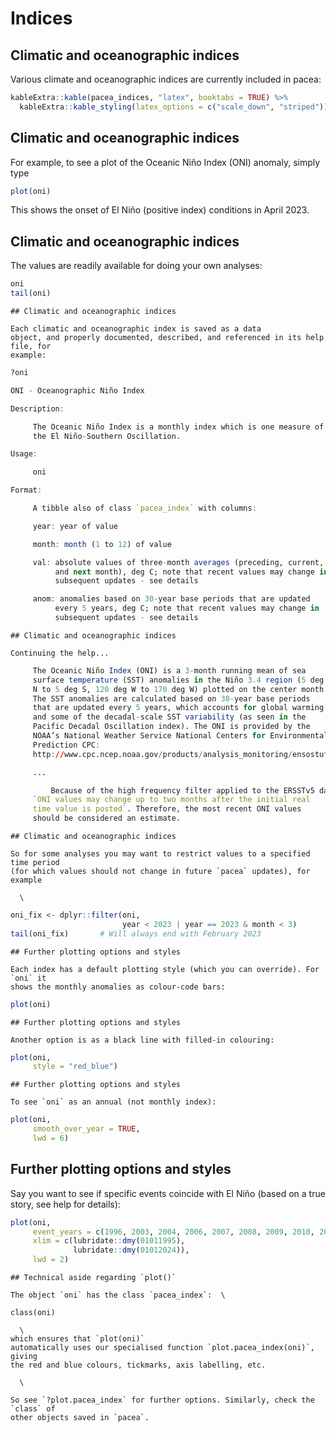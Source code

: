 # Indices

## Climatic and oceanographic indices

Various climate and oceanographic indices are currently included in pacea:

```r

kableExtra::kable(pacea_indices, "latex", booktabs = TRUE) %>%
  kableExtra::kable_styling(latex_options = c("scale_down", "striped"))
```

## Climatic and oceanographic indices

For example, to see a plot of the Oceanic Niño Index (ONI) anomaly, simply type

```r
plot(oni)
```

This shows the onset of El Niño (positive index) conditions in April 2023.

## Climatic and oceanographic indices

The values are readily available for doing your own analyses:
```r
oni
tail(oni)
```

```asis
## Climatic and oceanographic indices

Each climatic and oceanographic index is saved as a data
object, and properly documented, described, and referenced in its help file, for
example:
```
```r
?oni

ONI - Oceanographic Niño Index

Description:

     The Oceanic Niño Index is a monthly index which is one measure of
     the El Niño-Southern Oscillation.

Usage:

     oni

Format:

     A tibble also of class `pacea_index` with columns:

     year: year of value

     month: month (1 to 12) of value

     val: absolute values of three-month averages (preceding, current,
          and next month), deg C; note that recent values may change in
          subsequent updates - see details

     anom: anomalies based on 30-year base periods that are updated
          every 5 years, deg C; note that recent values may change in
          subsequent updates - see details
```
```asis
## Climatic and oceanographic indices

Continuing the help...
```
```r
     The Oceanic Niño Index (ONI) is a 3-month running mean of sea
     surface temperature (SST) anomalies in the Niño 3.4 region (5 deg
     N to 5 deg S, 120 deg W to 170 deg W) plotted on the center month.
     The SST anomalies are calculated based on 30-year base periods
     that are updated every 5 years, which accounts for global warming
     and some of the decadal-scale SST variability (as seen in the
     Pacific Decadal Oscillation index). The ONI is provided by the
     NOAA’s National Weather Service National Centers for Environmental
     Prediction CPC:
     http://www.cpc.ncep.noaa.gov/products/analysis_monitoring/ensostuff/ensoyears.shtml

     ...

         Because of the high frequency filter applied to the ERSSTv5 data,
     `ONI values may change up to two months after the initial real
     time value is posted`. Therefore, the most recent ONI values
     should be considered an estimate.
```

```asis
## Climatic and oceanographic indices

So for some analyses you may want to restrict values to a specified time period
(for which values should not change in future `pacea` updates), for example

  \
```
```r
oni_fix <- dplyr::filter(oni,
                         year < 2023 | year == 2023 & month < 3)
tail(oni_fix)       # Will always end with February 2023
```

```asis
## Further plotting options and styles

Each index has a default plotting style (which you can override). For `oni` it
shows the monthly anomalies as colour-code bars:
```

```r
plot(oni)
```

```asis
## Further plotting options and styles

Another option is as a black line with filled-in colouring:
```

```r
plot(oni,
     style = "red_blue")
```

```asis
## Further plotting options and styles

To see `oni` as an annual (not monthly index):
```

```r
plot(oni,
     smooth_over_year = TRUE,
     lwd = 6)
```

## Further plotting options and styles

Say you want to see if specific events coincide with El Niño (based on a
true story, see help for details):
```r
plot(oni,
     event_years = c(1996, 2003, 2004, 2006, 2007, 2008, 2009, 2010, 2014, 2016, 2017, 2019),
     xlim = c(lubridate::dmy(01011995),
              lubridate::dmy(01012024)),
     lwd = 2)
```

```asis
## Technical aside regarding `plot()`

The object `oni` has the class `pacea_index`:  \
```

```asis
class(oni)
```

```asis
  \
which ensures that `plot(oni)`
automatically uses our specialised function `plot.pacea_index(oni)`, giving
the red and blue colours, tickmarks, axis labelling, etc.

  \

So see `?plot.pacea_index` for further options. Similarly, check the `class` of
other objects saved in `pacea`.
```
